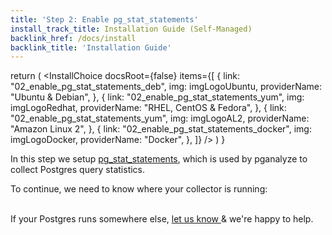 ```yaml
---
title: 'Step 2: Enable pg_stat_statements'
install_track_title: Installation Guide (Self-Managed)
backlink_href: /docs/install
backlink_title: 'Installation Guide'
---
```




  return (
    <InstallChoice
      docsRoot={false}
      items={[
        {
          link: "02_enable_pg_stat_statements_deb",
          img: imgLogoUbuntu,
          providerName: "Ubuntu & Debian",
        },
        {
          link: "02_enable_pg_stat_statements_yum",
          img: imgLogoRedhat,
          providerName: "RHEL, CentOS & Fedora",
        },
        {
          link: "02_enable_pg_stat_statements_yum",
          img: imgLogoAL2,
          providerName: "Amazon Linux 2",
        },
        {
          link: "02_enable_pg_stat_statements_docker",
          img: imgLogoDocker,
          providerName: "Docker",
        },
      ]}
    />
  )
}

In this step we setup [pg_stat_statements](http://www.postgresql.org/docs/current/static/pgstatstatements.html), which is used by pganalyze to collect Postgres query statistics.

To continue, we need to know where your collector is running:

<SelectCollectorPlatform />

<br />
If your Postgres runs somewhere else, <a href="mailto:support@pganalyze.com">
  let us know
</a> & we're happy to help.
